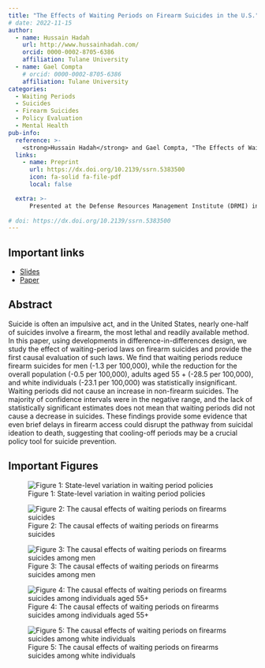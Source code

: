 ```yaml
---
title: "The Effects of Waiting Periods on Firearm Suicides in the U.S."
# date: 2022-11-15
author:
  - name: Hussain Hadah
    url: http://www.hussainhadah.com/
    orcid: 0000-0002-8705-6386
    affiliation: Tulane University
  - name: Gael Compta
    # orcid: 0000-0002-8705-6386
    affiliation: Tulane University
categories: 
  - Waiting Periods
  - Suicides
  - Firearm Suicides
  - Policy Evaluation
  - Mental Health
pub-info:
  reference: >-
    <strong>Hussain Hadah</strong> and Gael Compta, "The Effects of Waiting Periods on Firearm Suicides in the U.S."</em>
  links:
    - name: Preprint
      url: https://dx.doi.org/10.2139/ssrn.5383500
      icon: fa-solid fa-file-pdf
      local: false

  extra: >-
      Presented at the Defense Resources Management Institute (DRMI) in 2025, the American Society of Health Economists Annual Conference in Nashville in 2025, the Southern Economic Association Conference in Washington, D.C. in 2024, the University of Houston's Applied Micro Lunch Seminar, the Murphy Institute Health Seminar in 2023, and the Southern Economic Association Annual Meeting in 2021.
    
# doi: https://dx.doi.org/10.2139/ssrn.5383500
---
```


## Important links

- [Slides](https://hhadah.github.io/presentations/2024-dec-4/dec-4.pdf)
- [Paper](https://hhadah.github.io/compta-hadah/compta_hadah_2025.pdf)

## Abstract

Suicide is often an impulsive act, and in the United States, nearly one-half of suicides involve a firearm, the most lethal and readily available method. In this paper, using developments in difference-in-differences design, we study the effect of waiting-period laws on firearm suicides and provide the first causal evaluation of such laws. We find that waiting periods reduce firearm suicides for men (-1.3 per 100,000), while the reduction for the overall population (-0.5 per 100,000), adults aged 55 + (-28.5 per 100,000), and white individuals (-23.1 per 100,000) was statistically insignificant. Waiting periods did not cause an increase in non-firearm suicides. The majority of confidence intervals were in the negative range, and the lack of statistically significant estimates does not mean that waiting periods did not cause a decrease in suicides. These findings provide some evidence that even brief delays in firearm access could disrupt the pathway from suicidal ideation to death, suggesting that cooling-off periods may be a crucial policy tool for suicide prevention.

## Important Figures

![Figure 1: State-level variation in waiting period policies](193-staggarred_sample_panel_view.png)

![Figure 2: The causal effects of waiting periods on firearms suicides](1000-csid-all-fire.png)

![Figure 3: The causal effects of waiting periods on firearms suicides among men](1001-csid-men-fire.png)

![Figure 4: The causal effects of waiting periods on firearms suicides among individuals aged 55+](1002-csid-age_55p-fire.png)

![Figure 5: The causal effects of waiting periods on firearms suicides among white individuals](1003-csid-white-fire.png)

<!-- ## Citation

Hadah, Hussain, The Effect of Anti-Asian Attitudes on Asian Identity in the U.S. (September 24, 2024). Available at https://hhadah.github.io/asian-identity-attrition/my_paper/submit_preprint.pdf

```bibtex
@article{hadah2024hispanicidentity,
    Author = {Hadah, Hussain},
    Title = {The Effect of Anti-Asian Attitudes on Asian Identity in the U.S.},
    Year = {2024}}
``` -->
